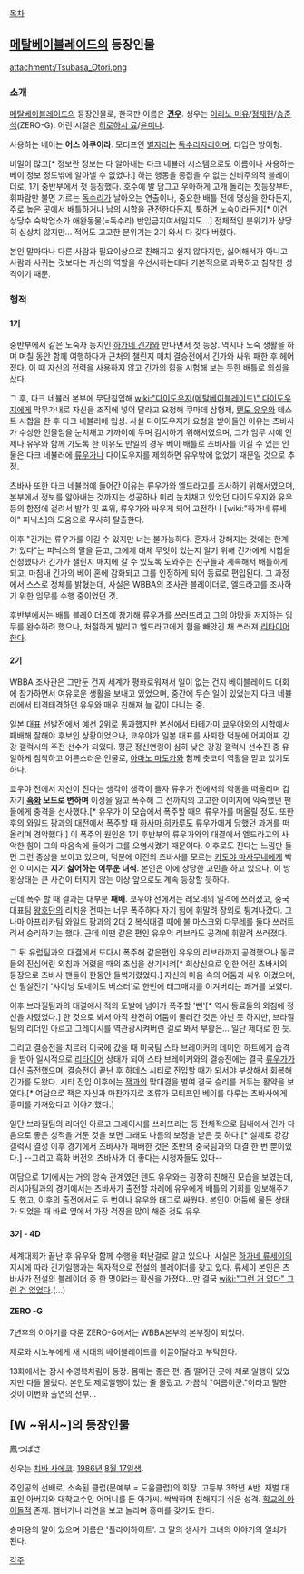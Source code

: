 [[목차]]

== [[메탈베이블레이드]]의 등장인물 ==
{{{+1 大鳥翼 / Tsubasa Ōtori }}}

attachment:/Tsubasa_Otori.png
 
=== 소개 ===
[[메탈베이블레이드]]의 등장인물로, 한국판 이름은 '''[[견우]]'''. 성우는 [[이리노 미유]]/[[정재헌]]/[[송준석]](ZERO-G). 어린 시절은 [[히로하시 료]]/[[윤미나]].

사용하는 베이는 '''어스 아쿠이라'''. 모티프인 [[별자리]]는 [[독수리자리]]이며, 타입은 방어형.

비밀이 많고[* 정보란 정보는 다 알아내는 다크 네뷸러 시스템으로도 이름이나 사용하는 베이 정보 정도밖에 알아낼 수 없었다.] 하는 행동을 종잡을 수 없는 신비주의적 블레이더로, 1기 중반부에서 첫 등장했다. 호수에 발 담그고 우아하게 고개 돌리는 첫등장부터, 휘파람만 불면 기르는 [[독수리]]가 날아오는 연출이나, 중요한 배틀 전에 명상을 한다든지, 주로 높은 곳에서 배틀하거나 남의 시합을 관전한다든지, 툭하면 노숙이라든지[* 이건 상당수 숙박업소가 애완동물(=독수리) 반입금지여서일지도...] 전체적인 분위기가 상당히 심상치 않지만... 적어도 고고한 분위기는 2기 와서 다 갖다 버렸다. 

본인 말마따나 다른 사람과 필요이상으로 친해지고 싶지 않다지만, 싫어해서가 아니고 사람과 사귀는 것보다는 자신의 역할을 우선시하는데다 기본적으로 과묵하고 침착한 성격이기 때문. 

=== 행적 ===
==== 1기 ====
중반부에서 같은 노숙자 동지인 [[하가네 긴가]]와 만나면서 첫 등장. 역시나 노숙 생활을 하며 며칠 동안 함께 여행하다가 근처의 챌린지 매치 결승전에서 긴가와 싸워 패한 후 헤어졌다. 이 때 자신의 전력을 사용하지 않고 긴가의 힘을 시험해 보는 듯한 배틀로 의심을 샀다.

그 후, 다크 네뷸러 본부에 무단침입해 [[wiki:"다이도우지(메탈베이블레이드)" 다이도우지]]에게 막무가내로 자신을 조직에 넣어 달라고 요청해 쿠마데 삼형제, [[텐도 유우]]와 테스트 시합을 한 후 다크 네뷸러에 입성. 사실 다이도우지가 요청을 받아들인 이유는 츠바사가 수상한 인물임을 눈치채고 가까이에 두며 감시하기 위해서였으며, 그가 임무 시에 언제나 유우와 함께 가도록 한 이유도 만일의 경우 베이 배틀로 츠바사를 이길 수 있는 인물은 다크 네뷸러에 [[류우가]]나 다이도우지를 제외하면 유우밖에 없었기 때문일 것으로 추정.

츠바사 또한 다크 네뷸러에 들어간 이유는 류우가와 엘드라고를 조사하기 위해서였으며, 본부에서 정보를 알아내는 것까지는 성공하나 미리 눈치채고 있었던 다이도우지와 유우 등의 함정에 걸려서 발각 및 포위, 류우가와 싸우게 되어 고전하나 [wiki:"하가네 류세이" 피닉스]의 도움으로 무사히 탈출한다.

이후 "긴가는 류우가를 이길 수 있지만 너는 불가능하다. 혼자서 강해지는 것에는 한계가 있다"는 피닉스의 말을 듣고, 그에게 대체 무엇이 있는지 알기 위해 긴가에게 시합을 신청했다가 긴가가 챌린지 매치에 갈 수 있도록 도와주는 친구들과 계속해서 배틀하게 되고, 마침내 긴가의 베이 혼에 감화되고 그를 인정하게 되어 동료로 편입된다. 그 과정에서 스스로 정체를 밝혔는데, 사실은 WBBA의 조사관 블레이더로, 엘드라고를 조사하기 위한 임무를 수행 중이었던 것.

후반부에서는 배틀 블레이더즈에 참가해 류우가를 쓰러뜨리고 그의 야망을 저지하는 임무를 완수하려 했으나, 처절하게 발리고 엘드라고에게 힘을 빼앗긴 채 쓰러져 [[리타이어]]한다. 

==== 2기 ====
WBBA 조사관은 그만둔 건지 세계가 평화로워져서 일이 없는 건지 베이블레이드 대회에 참가하면서 여유로운 생활을 보내고 있었으며, 중간에 무슨 일이 있었는지 다크 네뷸러에서 티격태격하던 유우와 매우 친해져 늘 같이 다니는 중.

일본 대표 선발전에서 예선 2위로 통과했지만 본선에서 [[타테가미 쿄우야]]와의 시합에서 패배해 잘해야 후보인 상황이었으나, 쿄우야가 일본 대표를 사퇴한 덕분에 어찌어찌 강강 갤럭시의 주전 선수가 되었다. 평균 정신연령이 심히 낮은 강강 갤럭시 선수진 중 유일하게 침착하고 어른스러운 인물로, [[아마노 마도카]]와 함께 츳코미 역활을 맏고 있기도 하다.

쿄우야 전에서 자신이 진다는 생각이 생각이 들자 류우가 전에서의 악몽을 떠올리며 갑자기 '''[[흑화]] 모드로 변하며''' 이성을 잃고 폭주해 그 전까지의 고고한 이미지에 익숙했던 팬들에게 충격을 선사했다.[* 유우가 이 모습에서 폭주할 때의 류우가를 떠올릴 정도. 또한 후의 와일드 팡과의 대전에서 폭주할 때 [[하사마 히카루]]도 류우가에게 당했던 과거를 떠올리며 경악했다.] 이 폭주의 원인은 1기 후반부의 류우가와의 대결에서 엘드라고의 사악한 힘이 그의 마음속에 들어가 그를 오염시켰기 때문이다. 이후로도 진다는 느낌만 들면 그런 증상을 보이고 있으며, 덕분에 이전의 츠바사를 모르는 [[카도야 마사무네]]에게 박힌 이미지는 '''지기 싫어하는 어두운 녀석'''. 본인은 이에 상당한 고민을 하고 있으나, 이 방황상태는 큰 사건이 터지지 않는 이상 앞으로도 계속 등장할 듯하다. 

근데 폭주 할 때 결과는 대부분 '''패배'''. 쿄우야 전에서는 레오네의 일격에 쓰러졌고, 중국 대표팀 [[왕호단]]의 리치윤 전때는 너무 폭주하다 자기 힘에 휘말려 장외로 튕겨나갔다. 그나마 아프리카팀 와일드 팡과의 2대 2 복식대결 때에 불 마스크와 다무레를 둘다 쓰러트려서 승리하기는 했다. 근데 이땐 같은 편인 유우의 리브라도 공격에 휘말려 쓰러졌다.

그 뒤 유럽팀과의 대결에서 또다시 폭주해 같은편인 유우의 리브라까지 공격했으나 동료들의 진심어린 외침과 어렸을 때의 초심을 상기시켜[* 회상신으로 인한 어린 츠바사의 등장으로 츠바사 팬들이 한동안 들썩거렸었다.] 자신의 마음 속의 어둠과 싸워 이겼으며, 신 필살전기 '샤이닝 토네이도 버스터'로 한번에 태그매치를 이겨버리는 쾌거를 보였다.

이후 브라질팀과의 대결에서 적의 도발에 넘어가 폭주할 '뻔'[* 역시 동료들의 외침에 정신을 차렸었다.] 한 것으로 봐서 아직 완전히 어둠이 물러간 것은 아닌 듯 하지만, 브라질팀의 리더인 아르고 그레이시를 역관광시켜버린 걸로 봐서 부활은... 일단 제대로 한 듯.

그리고 결승전을 치르러 미국에 갔을 때 미국팀 스타 브레이커의 데미안 하트에게 습격을 받아 일시적으로 [[리타이어]] 상태가 되어 스타 브레이커와의 결승전에는 결국 [[류우가]]가 대신 출전했으며, 결승전이 끝난 후 하데스 시티로 진입할 때가 되서야 부상해서 회복해 긴가를 도왔다. 시티 진입 이후에는 [[잭]]과의 맞대결을 벌여 결국 승리를 거두는 활약을 보였다.[* 여담으로 잭은 자신과 마찬가지로 조류가 모티프인 베이를 다루는 츠바사에게 흥미를 가져왔다고 이야기했다.]

일단 브라질팀의 리더인 아르고 그레이시를 쓰러뜨리는 등 전체적으로 팀내에서 긴가 다음으로 좋은 성적을 거둔 것을 보면 그래도 나름의 보정을 받은 듯 하다.[* 실제로 강강 갤럭시 결성 이후 경기에서 츠바사가 패배한 것은 초반의 중국팀과의 대결 한 번 뿐이었다.] --그리고 흑화 버전의 츠바사가 더 좋다는 시청자들도 있다--

여담으로 1기에서는 거의 앙숙 관계였던 텐도 유우와는 굉장히 친해진 모습을 보였는데, 러시아팀과의 경기에서는 츠바사가 출전할 차례에 유우에게 배틀의 기회를 양보해주기도 했고, 이후의 출전에서도 두 번이나 유우와 태그로 싸웠다. 본인이 어둠에 물든 상태가 되었을 때 바로 옆에서 가장 걱정을 많이 해준 것도 유우.

==== 3기 - 4D ====
세계대회가 끝난 후 유우와 함께 수행을 떠난걸로 알고 있으나, 사실은 [[하가네 류세이]]의 지시에 따라 긴가일행과는 독자적으로 전설의 블레이더를 찾고 있다. 류세이 본인은 츠바사가 전설의 블레이더 중 한 명이라는 확신을 가졌다...만 결국 [[wiki:"그런 거 없다" 그런 건 없었다]].(…)

==== ZERO -G ====
7년후의 이야기를 다룬 ZERO-G에서는 WBBA본부의 본부장이 되었다.

제로와 시노부에게 새 시대의 베어블레이드를 이끌어달라고 부탁한다.

13화에서는 잠시 수영복차림이 등장. 몸매는 좋은 편. 좀 떨어진 곳에 제로 일행이 있었지만 다들 몰랐다. 본인도 제로일행이 있는 줄 몰랐고. 가끔식 "여름이군."이라고 말한 것이 이번화 출연의 전부...

== [W ~위시~]의 등장인물 ==
鳳つばさ

성우는 [[치바 사에코]]. [[1986년]] [[8월 17일]]생. 

주인공의 선배로, 소속된 클럽(문예부 = 도움클럽)의 회장. 고등부 3학년 A반. 재벌 대표인 아버지와 대학교수인 어머니를 둔 아가씨. 싹싹하며 친해지기 쉬운 성격. [[학교의 아이돌]]적 존재. 햄버거나 라면을 보고 놀라며 흥미를 갖기도 한다. 

승마용의 말이 있으며 이름은 '플라이하이트'. 그 말의 생사가 그녀의 이야기의 열쇠가 된다.

[[각주]]
